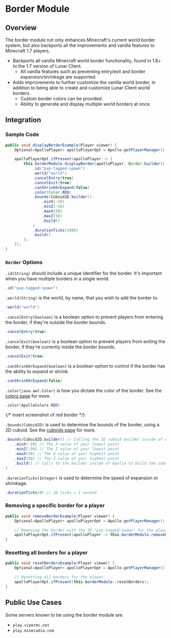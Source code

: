 # Border Module

## Overview

The border module not only enhances Minecraft's current world border system, but also backports all the improvements and vanilla features to Minecraft 1.7 players.

-   Backports all vanilla Minecraft world border functionality, found in 1.8+ to the 1.7 version of Lunar Client.
    -   All vanilla features such as preventing entry/exit and border expansion/shrinkage are supported.
-   Adds improvements to further customize the vanilla world border, in addition to being able to create and customize Lunar Client world borders.
    -   Custom border colors can be provided.
    -   Ability to generate and display multiple world borders at once.

## Integration

### Sample Code

```java
public void displayBorderExample(Player viewer) {
    Optional<ApolloPlayer> apolloPlayerOpt = Apollo.getPlayerManager().getPlayer(viewer.getUniqueId());

    apolloPlayerOpt.ifPresent(apolloPlayer -> {
        this.borderModule.displayBorder(apolloPlayer, Border.builder()
            .id("pvp-tagged-spawn")
            .world("world")
            .cancelEntry(true)
            .cancelExit(true)
            .canShrinkOrExpand(false)
            .color(Color.RED)
            .bounds(Cuboid2D.builder()
                .minX(-50)
                .minZ(-50)
                .maxX(50)
                .maxZ(50)
                .build()
            )
            .durationTicks(1000)
            .build()
        );
    });
}
```

### `Border` Options

`.id(String)` should include a unique identifier for the border. It's important when you have multiple borders in a single world.

```java
.id("pvp-tagged-spawn")
```

`.world(String)` is the world, by name, that you wish to add the border to.

```java
.world("world")
```

`.cancelEntry(boolean)` is a boolean option to prevent players from entering the border, if they're outside the border bounds.

```java
.cancelEntry(true)
```

`.cancelExit(boolean)` is a boolean option to prevent players from exiting the border, if they're currently inside the border bounds.

```java
.cancelExit(true)
```

`.canShrinkOrExpand(boolean)` is a boolean option to control if the border has the ability to expand or shrink.

```java
.canShrinkOrExpand(false)
```

`.color(java.awt.Color)` is how you dictate the color of the border. See the [colors page](/apollo/developers/utilities/colors) for more.

```java
.color(ApolloColors.RED)
```

{/* insert screenshot of red border */}

`.bounds(Cuboid2D)` is used to determine the bounds of the border, using a 2D cuboid. See the [cuboids page](/apollo/developers/utilities/cuboids) for more.

```java
.bounds(Cuboid2D.builder() // Calling the 2D cuboid builder inside of Apollo
    .minX(-50) // The X value of your lowest point
    .minZ(-50) // The Z value of your lowest point
    .maxX(50) // The X value of your highest point
    .maxZ(50) // The Z value of your highest point
    .build() // Calls to the builder inside of Apollo to build the cuboid
)
```

`.durationTicks(Integer)` is used to determine the speed of expansion or shrinkage.

```java
.durationTicks(0) // 20 ticks = 1 second
```

### Removing a specific border for a player

```java
public void removeBorderExample(Player viewer) {
    Optional<ApolloPlayer> apolloPlayerOpt = Apollo.getPlayerManager().getPlayer(viewer.getUniqueId());

    // Removing the border with the ID "pvp-tagged-spawn" for the player
    apolloPlayerOpt.ifPresent(apolloPlayer -> this.borderModule.removeBorder(apolloPlayer, "pvp-tagged-spawn"));
}
```

### Resetting all borders for a player

```java
public void resetBordersExample(Player viewer) {
    Optional<ApolloPlayer> apolloPlayerOpt = Apollo.getPlayerManager().getPlayer(viewer.getUniqueId());

    // Resetting all borders for the player
    apolloPlayerOpt.ifPresent(this.borderModule::resetBorders);
}
```

## Public Use Cases

Some servers known to be using the border module are:

-   `play.vipermc.net`
-   `play.minecadia.com`
